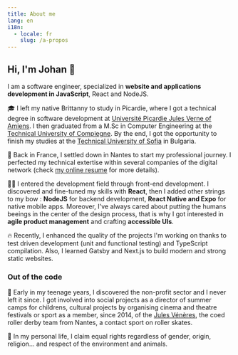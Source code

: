 ```yaml
---
title: About me
lang: en
i18n:
  - locale: fr
    slug: /a-propos
---
```


## Hi, I'm Johan 👋

I am a software engineer, specialized in **website and applications development in JavaScript**, React and NodeJS.

🎓 I left my native Brittanny to study in Picardie, where I got a technical degree in software development at [Université Picardie Jules Verne of Amiens](https://www.iut-amiens.fr/). I then graduated from a M.Sc in Computer Engineering at the [Technical University of Compiegne](https://www.utc.fr/). By the end, I got the opportunity to finish my studies at the [Technical University of Sofia](http://www.fuf.bg/fr) in Bulgaria.

🐘 Back in France, I settled down in Nantes to start my professional journey. I perfected my technical extertise within several companies of the digital network (check [my online resume](https://www.doyoubuzz.com/johan-soulet) for more details).

👨‍💻 I entered the development field through front-end development. I discovered and fine-tuned my skills with **React**, then I added other strings to my bow : **NodeJS** for backend development, **React Native and Expo** for native mobile apps. Moreover, I've always cared about putting the humans beeings in the center of the design process, that is why I got interested in **agile product management** and crafting **accessible UIs**.

🔥 Recently, I enhanced the quality of the projects I'm working on thanks to test driven development (unit and functional testing) and TypeScript compilation. Also, I learned Gatsby and Next.js to build modern and strong static websites.

### Out of the code

🤝 Early in my teenage years, I discovered the non-profit sector and I never left it since. I got involved into social projects as a director of summer camps for childrens, cultural projects by organising cinema and theatre festivals or sport as a member, since 2014, of the [Jules Vénères](https://www.facebook.com/narhrollerderby/), the coed roller derby team from Nantes, a contact sport on roller skates.

🌱 In my personal life, I claim equal rights regardless of gender, origin, religion... and respect of the environment and animals.
